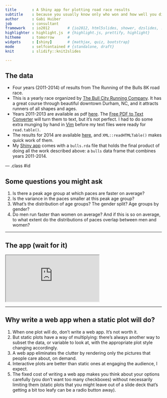 ```yaml
---
title       : A Shiny app for plotting road race results
subtitle    : because you usually know only who won and how well you did
author      : Gabi Huiber
job         : consultant
framework   : io2012        # {io2012, html5slides, shower, dzslides, ...}
highlighter : highlight.js  # {highlight.js, prettify, highlight}
hitheme     : tomorrow      # 
widgets     : [shiny]       # {mathjax, quiz, bootstrap}
mode        : selfcontained # {standalone, draft}
knit        : slidify::knit2slides

---
```


## The data

* Four years (2011-2014) of results from The Running of the Bulls 8K road race.
* This is a yearly race organized by [The Bull City Running Company](http://www.bullcityrunning.com/our-races/running-of-the-bulls-8k/). It has a great course through beautiful downtown Durham, NC, and it attracts runners of all shapes and ages.
* Years 2011-2013 are available as pdf [here](http://download.cnet.com/Free-PDF-to-Text-Converter/3000-10743_4-76060144.html). The [Free PDF to Text Converter](http://download.cnet.com/Free-PDF-to-Text-Converter/3000-10743_4-76060144.html) will turn them to text, but it's not perfect. I had to do some extra munging by hand in [Vim](http://www.vim.org/) before my text files were ready for `read.table()`. 
* The results for 2014 are available [here](http://runningofthebulls8k.itsyourrace.com/results.aspx?id=3105), and `XML::readHTMLTable()` makes quick work of them.
* My [Shiny app](https://ghuiber.shinyapps.io/shinyBulls/) comes with a `bulls.rda` file that holds the final product of doing all the work described above: a `bulls` data frame that combines years 2011-2014.

--- .class #id 

## Some questions you might ask

1. Is there a peak age group at which paces are faster on average?
2. Is the variance in the paces smaller at this peak age group?
3. What's the distribution of age groups? The gender split? Age groups by gender?
4. Do men run faster than women on average? And if this is so on average, to what extent do the distributions of paces overlap between men and women?

---

## The app (wait for it)

<iframe src=https://ghuiber.shinyapps.io/shinyBulls/></iframe>

---

## Why write a web app when a static plot will do?

1. When one plot will do, don't write a web app. It's not worth it.
2. But static plots have a way of multiplying: there's always another way to subset the data, or variable to look at, with the appropriate plot style changing accordingly. 
3. A web app eliminates the clutter by rendering only the pictures that people care about, on demand. 
4. Interactive plots are better than static ones at engaging the audience, I expect.
5. The fixed cost of writing a web app makes you think about your options carefully (you don't want too many checkboxes) without necessarily limiting them (static plots that you might leave out of a slide deck that's getting a bit too leafy can be a radio button away).
